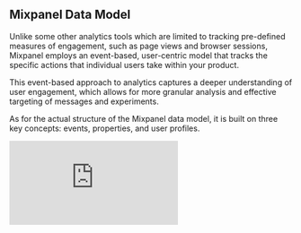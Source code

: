 ## Mixpanel Data Model 

Unlike some other analytics tools which are limited to tracking pre-defined measures of engagement, such as page views and browser sessions, Mixpanel employs an event-based, user-centric model that tracks the specific actions that individual users take within your product.

This event-based approach to analytics captures a deeper understanding of user engagement, which allows for more granular analysis and effective targeting of messages and experiments.

As for the actual structure of the Mixpanel data model, it is built on three key concepts: events, properties, and user profiles.
<br>
<p
  style={{
    position: "relative",
    paddingBottom: "56.25%",
    height: 0,
    overflow: "hidden",
  }}
>
  <iframe
    src="https://www.loom.com/embed/fc9390690f1e4d84ab926dcf54914118"
    frameborder="0"
    style={{
      position: "absolute",
      top: 0,
      left: 0,
      width: "100%",
      height: "100%",
    }}
    allowfullscreen
  ></iframe>
</p>

